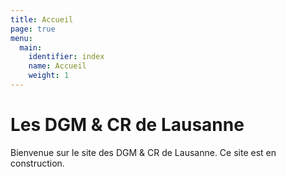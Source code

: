 ```yaml
---
title: Accueil
page: true
menu:
  main:
    identifier: index
    name: Accueil
    weight: 1
---
```


# Les DGM & CR de Lausanne

Bienvenue sur le site des DGM & CR de Lausanne. Ce site est en construction.

